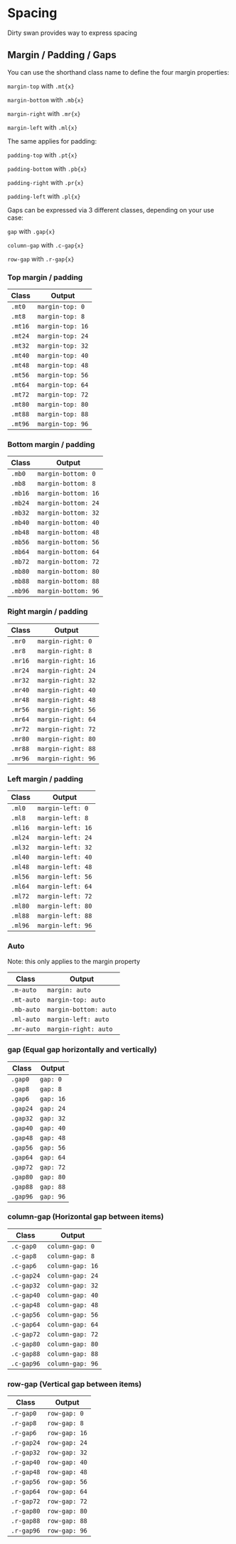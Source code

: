 <Meta title="CSS/Base/Spacing" />

# Spacing

Dirty swan provides way to express spacing

## Margin / Padding / Gaps

You can use the shorthand class name to define the four margin properties:

`margin-top` with `.mt{x}`

`margin-bottom` with `.mb{x}`

`margin-right` with `.mr{x}`

`margin-left` with `.ml{x}`

The same applies for padding:

`padding-top` with `.pt{x}`

`padding-bottom` with `.pb{x}`

`padding-right` with `.pr{x}`

`padding-left` with `.pl{x}`

Gaps can be expressed via 3 different classes, depending on your use case:

`gap` with `.gap{x}`

`column-gap` with `.c-gap{x}`

`row-gap` with `.r-gap{x}`

### Top margin / padding

| Class   | Output           |
| ------- | ---------------- |
| `.mt0`  | `margin-top: 0`  |
| `.mt8`  | `margin-top: 8`  |
| `.mt16` | `margin-top: 16` |
| `.mt24` | `margin-top: 24` |
| `.mt32` | `margin-top: 32` |
| `.mt40` | `margin-top: 40` |
| `.mt48` | `margin-top: 48` |
| `.mt56` | `margin-top: 56` |
| `.mt64` | `margin-top: 64` |
| `.mt72` | `margin-top: 72` |
| `.mt80` | `margin-top: 80` |
| `.mt88` | `margin-top: 88` |
| `.mt96` | `margin-top: 96` |

### Bottom margin / padding

| Class   | Output              |
| ------- | ------------------- |
| `.mb0`  | `margin-bottom: 0`  |
| `.mb8`  | `margin-bottom: 8`  |
| `.mb16` | `margin-bottom: 16` |
| `.mb24` | `margin-bottom: 24` |
| `.mb32` | `margin-bottom: 32` |
| `.mb40` | `margin-bottom: 40` |
| `.mb48` | `margin-bottom: 48` |
| `.mb56` | `margin-bottom: 56` |
| `.mb64` | `margin-bottom: 64` |
| `.mb72` | `margin-bottom: 72` |
| `.mb80` | `margin-bottom: 80` |
| `.mb88` | `margin-bottom: 88` |
| `.mb96` | `margin-bottom: 96` |

### Right margin / padding

| Class   | Output             |
| ------- | ------------------ |
| `.mr0`  | `margin-right: 0`  |
| `.mr8`  | `margin-right: 8`  |
| `.mr16` | `margin-right: 16` |
| `.mr24` | `margin-right: 24` |
| `.mr32` | `margin-right: 32` |
| `.mr40` | `margin-right: 40` |
| `.mr48` | `margin-right: 48` |
| `.mr56` | `margin-right: 56` |
| `.mr64` | `margin-right: 64` |
| `.mr72` | `margin-right: 72` |
| `.mr80` | `margin-right: 80` |
| `.mr88` | `margin-right: 88` |
| `.mr96` | `margin-right: 96` |

### Left margin / padding

| Class   | Output            |
| ------- | ----------------- |
| `.ml0`  | `margin-left: 0`  |
| `.ml8`  | `margin-left: 8`  |
| `.ml16` | `margin-left: 16` |
| `.ml24` | `margin-left: 24` |
| `.ml32` | `margin-left: 32` |
| `.ml40` | `margin-left: 40` |
| `.ml48` | `margin-left: 48` |
| `.ml56` | `margin-left: 56` |
| `.ml64` | `margin-left: 64` |
| `.ml72` | `margin-left: 72` |
| `.ml80` | `margin-left: 80` |
| `.ml88` | `margin-left: 88` |
| `.ml96` | `margin-left: 96` |

### Auto

Note: this only applies to the margin property

| Class      | Output                |
| ---------- | --------------------- |
| `.m-auto`  | `margin: auto`        |
| `.mt-auto` | `margin-top: auto`    |
| `.mb-auto` | `margin-bottom: auto` |
| `.ml-auto` | `margin-left: auto`   |
| `.mr-auto` | `margin-right: auto`  |

### gap (Equal gap horizontally and vertically)

| Class    | Output    |
| -------- | --------- |
| `.gap0`  | `gap: 0`  |
| `.gap8`  | `gap: 8`  |
| `.gap6`  | `gap: 16` |
| `.gap24` | `gap: 24` |
| `.gap32` | `gap: 32` |
| `.gap40` | `gap: 40` |
| `.gap48` | `gap: 48` |
| `.gap56` | `gap: 56` |
| `.gap64` | `gap: 64` |
| `.gap72` | `gap: 72` |
| `.gap80` | `gap: 80` |
| `.gap88` | `gap: 88` |
| `.gap96` | `gap: 96` |

### column-gap (Horizontal gap between items)

| Class      | Output           |
| ---------- | ---------------- |
| `.c-gap0`  | `column-gap: 0`  |
| `.c-gap8`  | `column-gap: 8`  |
| `.c-gap6`  | `column-gap: 16` |
| `.c-gap24` | `column-gap: 24` |
| `.c-gap32` | `column-gap: 32` |
| `.c-gap40` | `column-gap: 40` |
| `.c-gap48` | `column-gap: 48` |
| `.c-gap56` | `column-gap: 56` |
| `.c-gap64` | `column-gap: 64` |
| `.c-gap72` | `column-gap: 72` |
| `.c-gap80` | `column-gap: 80` |
| `.c-gap88` | `column-gap: 88` |
| `.c-gap96` | `column-gap: 96` |

### row-gap (Vertical gap between items)

| Class      | Output        |
| ---------- | ------------- |
| `.r-gap0`  | `row-gap: 0`  |
| `.r-gap8`  | `row-gap: 8`  |
| `.r-gap6`  | `row-gap: 16` |
| `.r-gap24` | `row-gap: 24` |
| `.r-gap32` | `row-gap: 32` |
| `.r-gap40` | `row-gap: 40` |
| `.r-gap48` | `row-gap: 48` |
| `.r-gap56` | `row-gap: 56` |
| `.r-gap64` | `row-gap: 64` |
| `.r-gap72` | `row-gap: 72` |
| `.r-gap80` | `row-gap: 80` |
| `.r-gap88` | `row-gap: 88` |
| `.r-gap96` | `row-gap: 96` |
